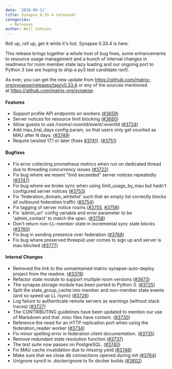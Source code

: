 ```yaml
---
date: '2018-09-11'
title: Synapse 0.33.4 released!
categories:
  - Releases
author: Neil Johnson
---
```


Roll up, roll up, get it while it's hot, Synapse 0.33.4 is here.

This release brings together a whole host of bug fixes, some enhancements to resource usage management and a bunch of internal changes in readiness for room member state lazy loading and our ongoing port to Python 3 (we are hoping to ship a py3 test candidate rsn!).

As ever, you can get the new update from <a href="https://github.com/matrix-org/synapse/releases/tag/v0.33.4">https://github.com/matrix-org/synapse/releases/tag/v0.33.4</a> or any of the sources mentioned at <a href="https://github.com/matrix-org/synapse">https://github.com/matrix-org/synapse</a>.
<h4>Features</h4>
<ul>
 	<li>Support profile API endpoints on workers (<a href="https://github.com/matrix-org/synapse/issues/3659">#3659</a>)</li>
 	<li>Server notices for resource limit blocking (<a href="https://github.com/matrix-org/synapse/issues/3680">#3680</a>)</li>
 	<li>Allow guests to use /rooms/:roomId/event/:eventId (<a href="https://github.com/matrix-org/synapse/issues/3724">#3724</a>)</li>
 	<li>Add mau_trial_days config param, so that users only get counted as MAU after N days. (<a href="https://github.com/matrix-org/synapse/issues/3749">#3749</a>)</li>
 	<li>Require twisted 17.1 or later (fixes <a href="https://github.com/matrix-org/synapse/issues/3741">#3741</a>). (<a href="https://github.com/matrix-org/synapse/issues/3751">#3751</a>)</li>
</ul>
<h4>Bugfixes</h4>
<ul>
 	<li>Fix error collecting prometheus metrics when run on dedicated thread due to threading concurrency issues (<a href="https://github.com/matrix-org/synapse/issues/3722">#3722</a>)</li>
 	<li>Fix bug where we resent "limit exceeded" server notices repeatedly (<a href="https://github.com/matrix-org/synapse/issues/3747">#3747</a>)</li>
 	<li>Fix bug where we broke sync when using limit_usage_by_mau but hadn't configured server notices (<a href="https://github.com/matrix-org/synapse/issues/3753">#3753</a>)</li>
 	<li>Fix 'federation_domain_whitelist' such that an empty list correctly blocks all outbound federation traffic (<a href="https://github.com/matrix-org/synapse/issues/3754">#3754</a>)</li>
 	<li>Fix tagging of server notice rooms (<a href="https://github.com/matrix-org/synapse/issues/3755">#3755</a>, <a href="https://github.com/matrix-org/synapse/issues/3756">#3756</a>)</li>
 	<li>Fix 'admin_uri' config variable and error parameter to be 'admin_contact' to match the spec. (<a href="https://github.com/matrix-org/synapse/issues/3758">#3758</a>)</li>
 	<li>Don't return non-LL-member state in incremental sync state blocks (<a href="https://github.com/matrix-org/synapse/issues/3760">#3760</a>)</li>
 	<li>Fix bug in sending presence over federation (<a href="https://github.com/matrix-org/synapse/issues/3768">#3768</a>)</li>
 	<li>Fix bug where preserved threepid user comes to sign up and server is mau blocked (<a href="https://github.com/matrix-org/synapse/issues/3777">#3777</a>)</li>
</ul>
<h4>Internal Changes</h4>
<ul>
 	<li>Removed the link to the unmaintained matrix-synapse-auto-deploy project from the readme. (<a href="https://github.com/matrix-org/synapse/issues/3378">#3378</a>)</li>
 	<li>Refactor state module to support multiple room versions (<a href="https://github.com/matrix-org/synapse/issues/3673">#3673</a>)</li>
 	<li>The synapse.storage module has been ported to Python 3. (<a href="https://github.com/matrix-org/synapse/issues/3725">#3725</a>)</li>
 	<li>Split the state_group_cache into member and non-member state events (and so speed up LL /sync) (<a href="https://github.com/matrix-org/synapse/issues/3726">#3726</a>)</li>
 	<li>Log failure to authenticate remote servers as warnings (without stack traces) (<a href="https://github.com/matrix-org/synapse/issues/3727">#3727</a>)</li>
 	<li>The CONTRIBUTING guidelines have been updated to mention our use of Markdown and that .misc files have content. (<a href="https://github.com/matrix-org/synapse/issues/3730">#3730</a>)</li>
 	<li>Reference the need for an HTTP replication port when using the federation_reader worker (<a href="https://github.com/matrix-org/synapse/issues/3734">#3734</a>)</li>
 	<li>Fix minor spelling error in federation client documentation. (<a href="https://github.com/matrix-org/synapse/issues/3735">#3735</a>)</li>
 	<li>Remove redundant state resolution function (<a href="https://github.com/matrix-org/synapse/issues/3737">#3737</a>)</li>
 	<li>The test suite now passes on PostgreSQL. (<a href="https://github.com/matrix-org/synapse/issues/3740">#3740</a>)</li>
 	<li>Fix MAU cache invalidation due to missing yield (<a href="https://github.com/matrix-org/synapse/issues/3746">#3746</a>)</li>
 	<li>Make sure that we close db connections opened during init (<a href="https://github.com/matrix-org/synapse/issues/3764">#3764</a>)</li>
 	<li>Unignore synctl in .dockerignore to fix docker builds (<a href="https://github.com/matrix-org/synapse/issues/3802">#3802</a>)</li>
</ul>
&nbsp;